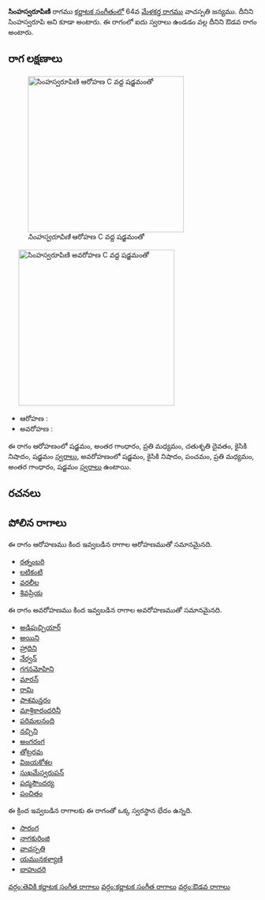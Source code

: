 {{Infobox ragam
	| name          	= సింహస్వరూపిణి
	| synonym	    	= సింహస్వరూపి
	| mela          	= 
	| chakra        	= 
	| janaka        	= 
	| type          	= ఔడవ
	| arohanam      	= {{svaraC|S|G3|M2|D2|N2|S'}} 
	| avarohanam    	= {{svaraC|S'|N2|P|M2|G3|S}}
	| jeeva         	=
	| chhaya        	=
	| nyasa         	=
	| vishesha      	= 
	| equivalent  		= 
}}
{{కర్ణాటక సంగీత రాగాలు}}
'''సింహస్వరూపిణి''' రాగము [[కర్ణాటక సంగీతం]]లో 64వ [[మేళకర్త రాగము]] వాచస్పతి జన్యము. దీనిని సింహస్వరూపి అని కూడా అంటారు. ఈ రాగంలో ఐదు స్వరాలు ఉండడం వల్ల దీనిని ఔడవ రాగం అంటారు.


==రాగ లక్షణాలు==
[[Image:simhasvarupini_ar_kb2wiki.png|thumb|right|316px|''సింహస్వరూపిణి'' ఆరోహణ C వద్ద షడ్జమంతో]]
	[[Image:simhasvarupini_av_kb2wiki.png|thumb|right|316px|''సింహస్వరూపిణి'' అవరోహణ C వద్ద షడ్జమంతో]]

* ఆరోహణ : {{svaraC|S|G3|M2|D2|N2|S'}} 
* అవరోహణ : {{svaraC|S'|N2|P|M2|G3|S}}

ఈ రాగం ఆరోహణంలో షడ్జమం, అంతర గాంధారం, ప్రతి మధ్యమం, చతుశృతి దైవతం, కైసికి నిషాదం, షడ్జమం [[స్వరాలు]], అవరోహణంలో షడ్జమం, కైసికి నిషాదం, పంచమం, ప్రతి మధ్యమం, అంతర గాంధారం, షడ్జమం [[స్వరాలు]] ఉంటాయి.

==రచనలు==



==పోలిన రాగాలు==
ఈ రాగం ఆరోహణము కింద ఇవ్వబడిన రాగాల ఆరోహణముతో సమానమైనది.
* [[రత్నంబరి]]
* [[లటికంటి]]
* [[వరలీల]]
* [[శివప్రియ]]

ఈ రాగం అవరోహణము కింద ఇవ్వబడిన రాగాల అవరోహణముతో సమానమైనది.
* [[అడిపుచ్చియార్]]
* [[అయిని]]
* [[హ్రాదిని]]
* [[నేర్వన్]]
* [[గగనమోహిని]]
* [[మారన్]]
* [[రామి]]
* [[పాశమన్తరం]]
* [[మాశ్రికారందరినీ]]
* [[ పరిమలనంది]]
* [[నచ్చిని]]
* [[అంగరంగ]]
* [[తోట్రరవు]]
* [[విజయకోశల]]
* [[సుఖమేస్వరుపన్]]
* [[పద్మసౌందర్య]]
* [[పంచితం]]

ఈ క్రింద ఇవ్వబడిన రాగాలకు ఈ రాగంతో ఒక్క స్వరస్థాన భేదం ఉన్నది.
* [[సారంగ]]
* [[నాగకురింజి]]
* [[వాచస్పతి]]
* [[యమునకళ్యాణి]]
* [[బాహుదరి]]



[[వర్గం:తెవికి కర్ణాటక సంగీత రాగాలు]]
[[వర్గం:కర్ణాటక సంగీత రాగాలు]]
[[వర్గం:ఔడవ రాగాలు]]